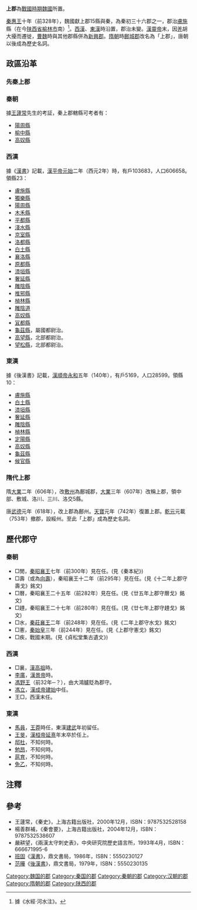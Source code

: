 '''上郡'''為[[戰國時期|戰國時期]][[魏国_(战国)|魏國]]所置。

[[秦惠王|秦惠王]]十年（前328年），魏國獻上郡15縣與秦，為秦初三十六郡之一，郡治[[膚施|膚施]]縣（在今[[陕西省|陕西省]][[榆林市|榆林市]]南）<ref>據《水經·河水注》。</ref>。[[西漢|西漢]]、[[東漢|東漢]]時沿置，郡治未變。[[漢靈帝|漢靈帝]]末，因[[羌|羌]]胡大擾而遷徙，[[曹魏|曹魏]]時與其他郡縣併為[[新興郡|新興郡]]。[[隋朝|隋朝]]時[[鄜城郡|鄜城郡]]改名為「上郡」，唐朝以後成為歷史名詞。

==政區沿革==
===先秦上郡===
===秦朝===
據[[王蘧常|王蘧常]]先生的考証，秦上郡轄縣可考者有：
*[[陽周縣|陽周縣]]
*[[榆中縣|榆中縣]]
*[[高奴縣|高奴縣]]

===西漢===
據《[[漢書|漢書]]》記載，[[漢平帝|漢平帝]][[元始_(西汉)|元始]]二年（西元2年）時，有戶103683，人口606658。領縣23：
*[[膚施縣|膚施縣]]
*[[独乐县_(西汉)|獨樂縣]]
*[[陽周縣|陽周縣]]
*[[木禾縣|木禾縣]]
*[[平都縣|平都縣]]
*[[淺水縣|淺水縣]]
*[[京室縣|京室縣]]
*[[洛都縣|洛都縣]]
*[[白土縣|白土縣]]
*[[襄洛縣|襄洛縣]]
*[[原都縣|原都縣]]
*[[漆垣縣|漆垣縣]]
*[[奢延縣|奢延縣]]
*[[雕陰縣|雕陰縣]]
*[[推邪縣|推邪縣]]
*[[楨林縣|楨林縣]]
*[[雕陰道|雕陰道]]
*[[高奴縣|高奴縣]]
*[[冝都縣|冝都縣]]
*[[龜茲縣|龜茲縣]]，屬國都尉治。
*[[高望縣|高望縣]]，北部都尉治。
*[[望松縣|望松縣]]，北部都尉治。

===東漢===
據《後漢書》記載，[[漢順帝|漢順帝]][[永和_(东汉)|永和]]五年（140年），有戶5169，人口28599。領縣10：
*[[膚施縣|膚施縣]]
*[[白土縣|白土縣]]
*[[漆垣縣|漆垣縣]]
*[[奢延縣|奢延縣]]
*[[雕陰縣|雕陰縣]]
*[[楨林縣|楨林縣]]
*[[定陽縣|定陽縣]]
*[[高奴縣|高奴縣]]
*[[龜茲縣|龜茲縣]]
*[[候官縣|候官縣]]

===隋代上郡===
隋[[大業|大業]]二年（606年），改[[敷州|敷州]]為鄜城郡，[[大業|大業]]三年（607年）改稱上郡，領中部、敷城、洛川、三川、洛交5縣。

唐[[武德|武德]]元年（618年），改上郡為鄜州。[[天寶|天寶]]元年（742年）復置上郡。[[乾元_(唐朝)|乾元]]元載（753年）撤郡，設綏州。至此「上郡」成為歷史名詞。

== 歷代郡守 ==
=== 秦朝 ===
*□閒，[[秦昭襄王|秦昭襄王]]七年（前300年）見在任。(見《秦本紀》)
*□壽（或為[[向壽|向壽]]），秦昭襄王十二年（前295年）見在任。(見《十二年上郡守壽戈》銘文)
*□曆，秦昭襄王二十五年（前282年）見在任。(見《廿五年上郡守曆戈》銘文)
*□趞，秦昭襄王二十七年（前280年）見在任。(見《廿七年上郡守趞戈》銘文)
*□水，[[秦莊襄王|秦莊襄王]]二年（前248年）見在任。(見《二年上郡守水戈》銘文)
*□憲，[[秦始皇|秦始皇]]三年（前244年）見在任。(見《上郡守憲戈》銘文)
*□疾，戰國末期。(見《貞松堂集古遺文》)

=== 西漢 ===
*□襄，[[漢高祖|漢高祖]]時。
*[[李廣|李廣]]，[[漢景帝|漢景帝]]時。
*[[馮野王|馮野王]]（前32年─？），由大鴻臚貶為郡守。
*[[馮立|馮立]]，[[漢成帝|漢成帝]][[建始_(西汉)|建始]]中任。
*王□，西漢末任。

=== 東漢 ===
*[[馬員|馬員]]，[[王莽|王莽]]時任，東漢[[建武_(东汉)|建武]]年初留任。
*[[王旻|王旻]]，[[漢桓帝|漢桓帝]][[延熹|延熹]]年末卒於任上。
*[[邸杜|邸杜]]，不知何時。
*[[勉昂|勉昂]]，不知何時。
*[[扈育|扈育]]，不知何時。
*[[免乙|免乙]]，不知何時。

== 注釋 ==
<references/>

== 參考 ==
*王蘧常，《秦史》，上海古籍出版社，2000年12月，ISBN：9787532528158
*楊善群補，《秦會要》，上海古籍出版社，2004年12月，ISBN：9787532538607
*嚴耕望，《兩漢太守刺史表》，中央研究院歷史語言所，1993年4月，ISBN：666671995-6
*[[班固|班固]]《[[漢書|漢書]]》，鼎文書局，1986年，ISBN：5550230127
*[[范曄|范曄]]《[[後漢書|後漢書]]》，鼎文書局，1979年，ISBN：5550230135

{{秦朝行政區劃|nocat}}
{{西汉行政区划|nocat}}
{{東漢行政區劃|nocat}}
{{隋朝行政區劃|nocat}}
[[Category:魏国的郡|Category:魏国的郡]]
[[Category:秦国的郡|Category:秦国的郡]]
[[Category:秦朝的郡|Category:秦朝的郡]]
[[Category:汉朝的郡|Category:汉朝的郡]]
[[Category:隋朝的郡|Category:隋朝的郡]]
[[Category:陕西的郡|Category:陕西的郡]]